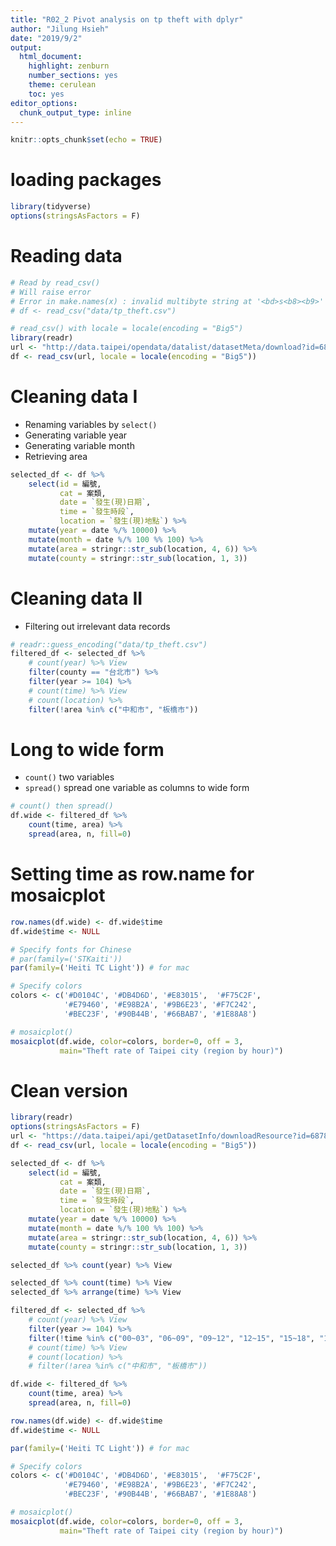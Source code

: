 ```yaml
---
title: "R02_2 Pivot analysis on tp theft with dplyr"
author: "Jilung Hsieh"
date: "2019/9/2"
output:
  html_document:
    highlight: zenburn
    number_sections: yes
    theme: cerulean
    toc: yes
editor_options:
  chunk_output_type: inline
---
```


```r
knitr::opts_chunk$set(echo = TRUE)
```


# loading packages
```r
library(tidyverse)
options(stringsAsFactors = F)
```

# Reading data
```r
# Read by read_csv()
# Will raise error
# Error in make.names(x) : invalid multibyte string at '<bd>s<b8><b9>'
# df <- read_csv("data/tp_theft.csv")

# read_csv() with locale = locale(encoding = "Big5")
library(readr)
url <- "http://data.taipei/opendata/datalist/datasetMeta/download?id=68785231-d6c5-47a1-b001-77eec70bec02&rid=34a4a431-f04d-474a-8e72-8d3f586db3df"
df <- read_csv(url, locale = locale(encoding = "Big5"))
```


# Cleaning data I
- Renaming variables by `select()`
- Generating variable year
- Generating variable month
- Retrieving area
```r
selected_df <- df %>%
    select(id = 編號, 
           cat = 案類, 
           date = `發生(現)日期`, 
           time = `發生時段`, 
           location = `發生(現)地點`) %>%
    mutate(year = date %/% 10000) %>%
    mutate(month = date %/% 100 %% 100) %>%
    mutate(area = stringr::str_sub(location, 4, 6)) %>%
    mutate(county = stringr::str_sub(location, 1, 3))
```

# Cleaning data II
- Filtering out irrelevant data records

```r
# readr::guess_encoding("data/tp_theft.csv")
filtered_df <- selected_df %>%
    # count(year) %>% View
    filter(county == "台北市") %>%
    filter(year >= 104) %>%
    # count(time) %>% View
    # count(location) %>%
    filter(!area %in% c("中和市", "板橋市"))
```


# Long to wide form
- `count()` two variables
- `spread()` spread one variable as columns to wide form

```r
# count() then spread()
df.wide <- filtered_df %>% 
    count(time, area) %>%
    spread(area, n, fill=0) 
```


# Setting time as row.name for mosaicplot
```r
row.names(df.wide) <- df.wide$time
df.wide$time <- NULL
```




```r

# Specify fonts for Chinese
# par(family=('STKaiti')) 
par(family=('Heiti TC Light')) # for mac

# Specify colors
colors <- c('#D0104C', '#DB4D6D', '#E83015',  '#F75C2F',
            '#E79460', '#E98B2A', '#9B6E23', '#F7C242',
            '#BEC23F', '#90B44B', '#66BAB7', '#1E88A8')

# mosaicplot()
mosaicplot(df.wide, color=colors, border=0, off = 3,
           main="Theft rate of Taipei city (region by hour)")

```

# Clean version
```r
library(readr)
options(stringsAsFactors = F)
url <- "https://data.taipei/api/getDatasetInfo/downloadResource?id=68785231-d6c5-47a1-b001-77eec70bec02&rid=93d9bc2d-af08-4db7-a56b-9f0a49226fa3"
df <- read_csv(url, locale = locale(encoding = "Big5"))

selected_df <- df %>%
    select(id = 編號, 
           cat = 案類,
           date = `發生(現)日期`, 
           time = `發生時段`, 
           location = `發生(現)地點`) %>%
    mutate(year = date %/% 10000) %>%
    mutate(month = date %/% 100 %% 100) %>%
    mutate(area = stringr::str_sub(location, 4, 6)) %>%
    mutate(county = stringr::str_sub(location, 1, 3))

selected_df %>% count(year) %>% View

selected_df %>% count(time) %>% View
selected_df %>% arrange(time) %>% View

filtered_df <- selected_df %>%
    # count(year) %>% View
    filter(year >= 104) %>%
    filter(!time %in% c("00~03", "06~09", "09~12", "12~15", "15~18", "19~21", "21~24"))
    # count(time) %>% View
    # count(location) %>%
    # filter(!area %in% c("中和市", "板橋市"))

df.wide <- filtered_df %>% 
    count(time, area) %>%
    spread(area, n, fill=0)    

row.names(df.wide) <- df.wide$time
df.wide$time <- NULL

par(family=('Heiti TC Light')) # for mac

# Specify colors
colors <- c('#D0104C', '#DB4D6D', '#E83015',  '#F75C2F',
            '#E79460', '#E98B2A', '#9B6E23', '#F7C242',
            '#BEC23F', '#90B44B', '#66BAB7', '#1E88A8')

# mosaicplot()
mosaicplot(df.wide, color=colors, border=0, off = 3,
           main="Theft rate of Taipei city (region by hour)")  
```

